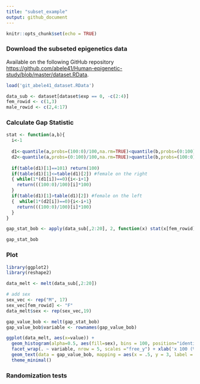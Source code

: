 ```yaml
---
title: "subset_example"
output: github_document
---
```


```r
knitr::opts_chunk$set(echo = TRUE)
```

### Download the subseted epigenetics data 

Available on the following GitHub repository <https://github.com/abele41/Human-epigenetic-study/blob/master/dataset.RData>.

```r
load('git_abele41_dataset.RData')

data_sub <- dataset[dataset$exp == 0, -c(2:4)]
fem_rowid <- c(1,3)
male_rowid <- c(2,4:17)
```

### Calculate Gap Statistic

```r
stat <- function(a,b){
  i<-1
  
  d1<-quantile(a,probs=(100:0)/100,na.rm=TRUE)<quantile(b,probs=(0:100)/100,na.rm=TRUE) 
  d2<-quantile(a,probs=(0:100)/100,na.rm=TRUE)>quantile(b,probs=(100:0)/100,na.rm=TRUE)
  
  if(table(d1)[1]==101) return(100)
  if(table(d1)[1]<=table(d1)[2]) #female on the right
  { while(1*(d1[i])==0){i<-i+1}
    return(((100:0)/100)[i]*100)
  }
  if(table(d1)[1]>table(d1)[2]) #female on the left
  {  while(1*(d2[i])==0){i<-i+1}
    return(((100:0)/100)[i]*100)
  }
}

gap_stat_bob <- apply(data_sub[,2:20], 2, function(x) stat(x[fem_rowid], x[male_rowid])) 

gap_stat_bob
```

### Plot

```r
library(ggplot2)
library(reshape2)
```


```r
data_melt <- melt(data_sub[,2:20])

# add sex
sex_vec <- rep("M", 17)
sex_vec[fem_rowid] <- "F"
data_melt$sex <- rep(sex_vec,19)

gap_value_bob <- melt(gap_stat_bob)
gap_value_bob$variable <- rownames(gap_value_bob)

ggplot(data_melt, aes(x=value)) +
  geom_histogram(alpha=0.5, aes(fill=sex), bins = 100, position="identity") +
  facet_wrap(. ~ variable, nrow = 5, scales ="free_y") + xlab('x 100 (%)') +
  geom_text(data = gap_value_bob, mapping = aes(x = .5, y = 3, label = value)) + 
  theme_minimal() 
```

### Randomization tests
